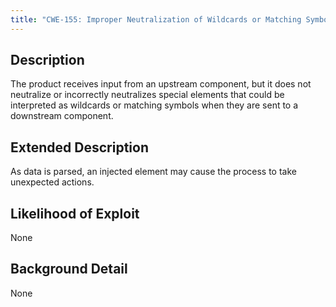 ```yaml
---
title: "CWE-155: Improper Neutralization of Wildcards or Matching Symbols"
---
```


## Description
The product receives input from an upstream component, but it does not neutralize or incorrectly neutralizes special elements that could be interpreted as wildcards or matching symbols when they are sent to a downstream component.

## Extended Description
As data is parsed, an injected element may cause the process to take unexpected actions.

## Likelihood of Exploit
None

## Background Detail
None
        